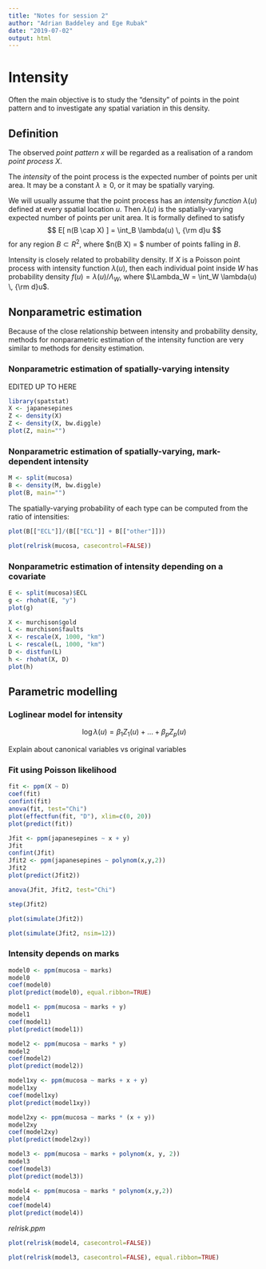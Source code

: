 ```yaml
---
title: "Notes for session 2"
author: "Adrian Baddeley and Ege Rubak"
date: "2019-07-02"
output: html
---
```


# Intensity

Often the main objective is to study
the "density" of points in the point pattern
and to investigate any spatial variation in this density.

## Definition

The observed _point pattern_ $x$ will be regarded as a realisation
of a random *point process* $X$.

The _intensity_ of the point process is the expected number of points
per unit area. It may be a constant $\lambda \ge 0$,
or it may be spatially varying.

We will usually assume that the point process has an
_intensity function_ $\lambda(u)$ defined at every spatial location $u$.
Then $\lambda(u)$ is the spatially-varying expected number of points
per unit area. It is formally defined to satisfy
$$ E[ n(B \cap X) ] = \int_B \lambda(u) \, {\rm d}u $$
for any region $B \subset R^2$, where $n(B \cap X) = $ number of points
falling in $B$.

Intensity is closely related to probability density.
If $X$ is a Poisson point process with intensity function $\lambda(u)$,
then each individual point inside $W$ has probability density
$f(u) = \lambda(u)/\Lambda_W$, where
$\Lambda_W = \int_W \lambda(u) \, {\rm d}u$.

## Nonparametric estimation

Because of the close relationship between intensity and
probability density, methods for nonparametric estimation of the intensity
function are very similar to methods for density estimation.

### Nonparametric estimation of spatially-varying intensity

EDITED UP TO HERE

```r
library(spatstat)
X <- japanesepines
Z <- density(X)
Z <- density(X, bw.diggle)
plot(Z, main="")
```

### Nonparametric estimation of spatially-varying, mark-dependent intensity

```r
M <- split(mucosa)
B <- density(M, bw.diggle)
plot(B, main="")
```

The spatially-varying probability of each type
can be computed from the ratio of intensities:

```r
plot(B[["ECL"]]/(B[["ECL"]] + B[["other"]]))
```

```r
plot(relrisk(mucosa, casecontrol=FALSE))
```

### Nonparametric estimation of intensity depending on a covariate

```r
E <- split(mucosa)$ECL
g <- rhohat(E, "y")
plot(g)
```

```r
X <- murchison$gold
L <- murchison$faults
X <- rescale(X, 1000, "km")
L <- rescale(L, 1000, "km")
D <- distfun(L)
h <- rhohat(X, D)
plot(h)
```

## Parametric modelling

### Loglinear model for intensity

$$\log\lambda(u) = \beta_1 Z_1(u) + \ldots + \beta_p Z_p(u)$$

Explain about canonical variables vs original variables

### Fit using Poisson likelihood

```r
fit <- ppm(X ~ D)
coef(fit)
confint(fit)
anova(fit, test="Chi")
plot(effectfun(fit, "D"), xlim=c(0, 20))
plot(predict(fit))
```

```r
Jfit <- ppm(japanesepines ~ x + y)
Jfit
confint(Jfit)
Jfit2 <- ppm(japanesepines ~ polynom(x,y,2))
Jfit2
plot(predict(Jfit2))
```

```r
anova(Jfit, Jfit2, test="Chi")
```

```r
step(Jfit2)
```

```r
plot(simulate(Jfit2))
```

```r
plot(simulate(Jfit2, nsim=12))
```

### Intensity depends on marks

```r
model0 <- ppm(mucosa ~ marks)
model0
coef(model0)
plot(predict(model0), equal.ribbon=TRUE)
```

```r
model1 <- ppm(mucosa ~ marks + y)
model1
coef(model1)
plot(predict(model1))
```

```r
model2 <- ppm(mucosa ~ marks * y)
model2
coef(model2)
plot(predict(model2))
```

```r
model1xy <- ppm(mucosa ~ marks + x + y)
model1xy
coef(model1xy)
plot(predict(model1xy))
```

```r
model2xy <- ppm(mucosa ~ marks * (x + y))
model2xy
coef(model2xy)
plot(predict(model2xy))
```

```r
model3 <- ppm(mucosa ~ marks + polynom(x, y, 2))
model3
coef(model3)
plot(predict(model3))
```

```r
model4 <- ppm(mucosa ~ marks * polynom(x,y,2))
model4
coef(model4)
plot(predict(model4))
```

_relrisk.ppm_

```r
plot(relrisk(model4, casecontrol=FALSE))
```

```r
plot(relrisk(model3, casecontrol=FALSE), equal.ribbon=TRUE)
```
